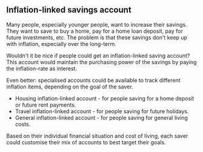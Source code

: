 ## Inflation-linked savings account

Many people, especially younger people, want to increase their savings. They want to save to buy a home, pay for a home loan deposit, pay for future investments, etc. The problem is that these savings don't keep up with inflation, especially over the long-term.

Wouldn't it be nice if people could get an inflation-linked saving account? This account would maintain the purchasing power of the savings by paying the inflation-rate as interest.

Even better: specialised accounts could be available to track different inflation items, depending on the goal of the saver.

- Housing inflation-linked account - for people saving for a home deposit or future rent payments.
- Travel inflation-linked account - for people saving for future holidays.
- General inflation-linked account - for people saving for general living costs.

Based on their individual financial situation and cost of living, each saver could customise their mix of accounts to best target their goals.